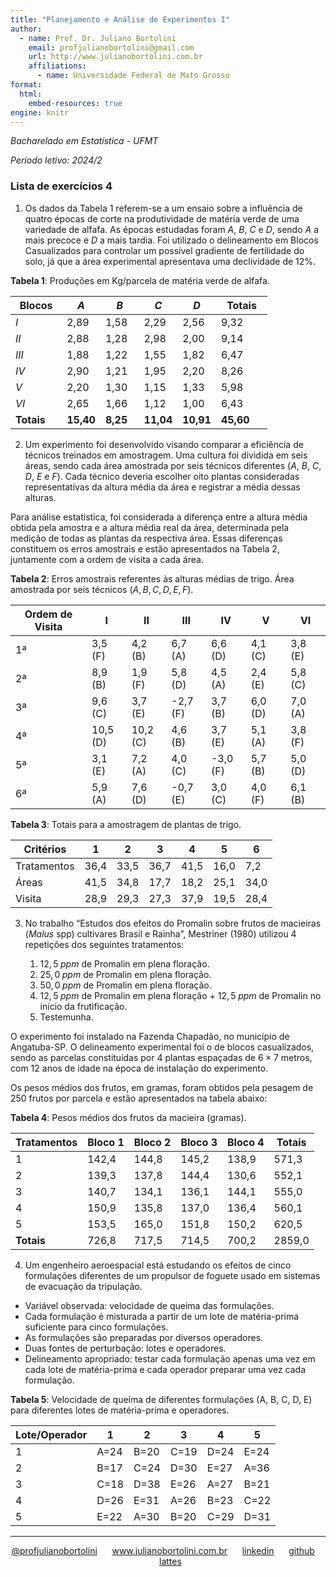 ---
title: "Planejamento e Análise de Experimentos I"
author:
  - name: Prof. Dr. Juliano Bortolini
    email: profjulianobortolini@gmail.com
    url: http://www.julianobortolini.com.br
    affiliations:
      - name: Universidade Federal de Mato Grosso
format:
  html:
    embed-resources: true
engine: knitr
---

*Bacharelado em Estatística - UFMT*

*Período letivo: 2024/2*


### Lista de exercícios 4

 

1. Os dados da Tabela 1 referem-se a um ensaio sobre a influência de quatro épocas de corte na produtividade de matéria verde de uma variedade de alfafa. As épocas estudadas foram $A$, $B$, $C$ e $D$, sendo $A$ a mais precoce e $D$ a mais tardia. Foi utilizado o delineamento em Blocos Casualizados para controlar um possível gradiente de fertilidade do solo, já que a área experimental apresentava uma declividade de $12\%$.

**Tabela 1**: Produções em $\text{Kg/parcela}$ de matéria verde de alfafa.

| Blocos | $A$  | $B$  | $C$  | $D$  | Totais |
|--------|------|------|------|------|--------|
| $I$    | 2,89 | 1,58 | 2,29 | 2,56 | 9,32   |
| $II$   | 2,88 | 1,28 | 2,98 | 2,00 | 9,14   |
| $III$  | 1,88 | 1,22 | 1,55 | 1,82 | 6,47   |
| $IV$   | 2,90 | 1,21 | 1,95 | 2,20 | 8,26   |
| $V$    | 2,20 | 1,30 | 1,15 | 1,33 | 5,98   |
| $VI$   | 2,65 | 1,66 | 1,12 | 1,00 | 6,43   |
| **Totais** | **15,40** | **8,25** | **11,04** | **10,91** | **45,60** |


2. Um experimento foi desenvolvido visando comparar a eficiência de técnicos treinados em amostragem. Uma cultura foi dividida em seis áreas, sendo cada área amostrada por seis técnicos diferentes ($A$, $B$, $C$, $D$, $E$ e $F$). Cada técnico deveria escolher oito plantas consideradas representativas da altura média da área e registrar a média dessas alturas. 

Para análise estatística, foi considerada a diferença entre a altura média obtida pela amostra e a altura média real da área, determinada pela medição de todas as plantas da respectiva área. Essas diferenças constituem os erros amostrais e estão apresentados na Tabela 2, juntamente com a ordem de visita a cada área.

**Tabela 2**: Erros amostrais referentes às alturas médias de trigo. Área amostrada por seis técnicos ($A, B, C, D, E, F$).

| Ordem de Visita | I       | II      | III     | IV      | V       | VI      |
|-----------------|---------|---------|---------|---------|---------|---------|
| 1ª              | 3,5 (F) | 4,2 (B) | 6,7 (A) | 6,6 (D) | 4,1 (C) | 3,8 (E) |
| 2ª              | 8,9 (B) | 1,9 (F) | 5,8 (D) | 4,5 (A) | 2,4 (E) | 5,8 (C) |
| 3ª              | 9,6 (C) | 3,7 (E) | -2,7 (F)| 3,7 (B) | 6,0 (D) | 7,0 (A) |
| 4ª              | 10,5 (D)| 10,2 (C)| 4,6 (B) | 3,7 (E) | 5,1 (A) | 3,8 (F) |
| 5ª              | 3,1 (E) | 7,2 (A) | 4,0 (C) | -3,0 (F)| 5,7 (B) | 5,0 (D) |
| 6ª              | 5,9 (A) | 7,6 (D) | -0,7 (E)| 3,0 (C) | 4,0 (F) | 6,1 (B) |

**Tabela 3**: Totais para a amostragem de plantas de trigo.

| Critérios   | 1    | 2    | 3    | 4    | 5    | 6    |
|-------------|------|------|------|------|------|------|
| Tratamentos | 36,4 | 33,5 | 36,7 | 41,5 | 16,0 | 7,2  |
| Áreas       | 41,5 | 34,8 | 17,7 | 18,2 | 25,1 | 34,0 |
| Visita      | 28,9 | 29,3 | 27,3 | 37,9 | 19,5 | 28,4 |



3. No trabalho "Estudos dos efeitos do Promalin sobre frutos de macieiras ($Malus$ spp) cultivares Brasil e Rainha", Mestriner (1980) utilizou 4 repetições dos seguintes tratamentos:

    1. $12,5\;ppm$ de Promalin em plena floração.
    2. $25,0\;ppm$ de Promalin em plena floração.
    3. $50,0\;ppm$ de Promalin em plena floração.
    4. $12,5\;ppm$ de Promalin em plena floração + $12,5\;ppm$ de Promalin no início da frutificação.
    5. Testemunha.

O experimento foi instalado na Fazenda Chapadão, no município de Angatuba-SP. O delineamento experimental foi o de blocos casualizados, sendo as parcelas constituídas por 4 plantas espaçadas de $6 \times 7$ metros, com 12 anos de idade na época de instalação do experimento.

Os pesos médios dos frutos, em gramas, foram obtidos pela pesagem de 250 frutos por parcela e estão apresentados na tabela abaixo:

**Tabela 4**: Pesos médios dos frutos da macieira (gramas).

| Tratamentos | Bloco 1 | Bloco 2 | Bloco 3 | Bloco 4 | Totais |
|-------------|---------|---------|---------|---------|--------|
| 1           | 142,4   | 144,8   | 145,2   | 138,9   | 571,3  |
| 2           | 139,3   | 137,8   | 144,4   | 130,6   | 552,1  |
| 3           | 140,7   | 134,1   | 136,1   | 144,1   | 555,0  |
| 4           | 150,9   | 135,8   | 137,0   | 136,4   | 560,1  |
| 5           | 153,5   | 165,0   | 151,8   | 150,2   | 620,5  |
| **Totais**  | 726,8   | 717,5   | 714,5   | 700,2   | 2859,0 |



4. Um engenheiro aeroespacial está estudando os efeitos de cinco formulações diferentes de um propulsor de foguete usado em sistemas de evacuação da tripulação.

- Variável observada: velocidade de queima das formulações.
- Cada formulação é misturada a partir de um lote de matéria-prima suficiente para cinco formulações.
- As formulações são preparadas por diversos operadores.
- Duas fontes de perturbação: lotes e operadores.
- Delineamento apropriado: testar cada formulação apenas uma vez em cada lote de matéria-prima e cada operador preparar uma vez cada formulação.

**Tabela 5**: Velocidade de queima de diferentes formulações (A, B, C, D, E) para diferentes lotes de matéria-prima e operadores.

| Lote/Operador | 1  | 2  | 3  | 4  | 5  |
|---------------|----|----|----|----|----|
| 1             | A=24 | B=20 | C=19 | D=24 | E=24 |
| 2             | B=17 | C=24 | D=30 | E=27 | A=36 |
| 3             | C=18 | D=38 | E=26 | A=27 | B=21 |
| 4             | D=26 | E=31 | A=26 | B=23 | C=22 |
| 5             | E=22 | A=30 | B=20 | C=29 | D=31 |




------------------------------------------------------------------------

::: {style="text-align: center;"}
[\@profjulianobortolini](https://instagram.com/profjulianobortolini)      [www.julianobortolini.com.br](http://www.julianobortolini.com.br)      [linkedin](https://linkedin.com/in/julianobortolini)      [github](https://github.com/julianobortolini)       [lattes](http://lattes.cnpq.br/6210909768845403)
:::

